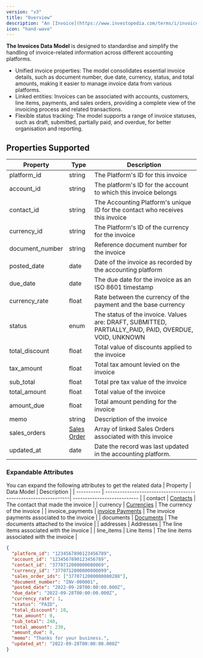 ```yaml
---
version: "v3"
title: "Overview"
description: "An [Invoice](https://www.investopedia.com/terms/i/invoice.asp) is an itemized record of goods sold or services provided to a customer."
icon: "hand-wave"
---
```


**The Invoices Data Model** is designed to standardise and simplify the handling of invoice-related information across different accounting platforms.

- Unified invoice properties: The model consolidates essential invoice details, such as document number, due date, currency, status, and total amounts, making it easier to manage invoice data from various platforms.
- Linked entities: Invoices can be associated with accounts, customers, line items, payments, and sales orders, providing a complete view of the invoicing process and related transactions.
- Flexible status tracking: The model supports a range of invoice statuses, such as draft, submitted, partially paid, and overdue, for better organisation and reporting.

## Properties Supported

| Property        | Type                                                     | Description                                                                                           |
| --------------- | -------------------------------------------------------- | ----------------------------------------------------------------------------------------------------- |
| platform_id     | string                                                   | The Platform's ID for this invoice                                                                    |
| account_id      | string                                                   | The platform's ID for the account to which this invoice belongs                                       |
| contact_id      | string                                                   | The Accounting Platform's unique ID for the contact who receives this invoice                         |
| currency_id     | string                                                   | The Platform's ID of the currency for the invoice                                                     |
| document_number | string                                                   | Reference document number for the invoice                                                             |
| posted_date     | date                                                     | Date of the invoice as recorded by the accounting platform                                            |
| due_date        | date                                                     | The due date for the invoice as an ISO 8601 timestamp                                                 |
| currency_rate   | float                                                    | Rate between the currency of the payment and the base currency                                        |
| status          | enum                                                     | The status of the invoice. Values are: DRAFT, SUBMITTED, PARTIALLY_PAID, PAID, OVERDUE, VOID, UNKNOWN |
| total_discount  | float                                                    | Total value of discounts applied to the invoice                                                       |
| tax_amount      | float                                                    | Total tax amount levied on the invoice                                                                |
| sub_total       | float                                                    | Total pre tax value of the invoice                                                                    |
| total_amount    | float                                                    | Total value of the invoice                                                                            |
| amount_due      | float                                                    | Total amount pending for the invoice                                                                  |
| memo            | string                                                   | Description of the invoice                                                                            |
| sales_orders    | [Sales Order](/api-reference/v3/accounting/sales-orders) | Array of linked Sales Orders associated with this invoice                                             |
| updated_at      | date                                                     | Date the record was last updated in the accounting platform.                                          |

### Expandable Attributes

You can expand the following attributes to get the related data
| Property | Data Model | Description |
| ---------- | ---------------------------------------------------------------| --------------------------- |
| contact | [Contacts](/api-reference/v3/accounting/contacts/overview) | The contact that made the invoice |
| currency | [Currencies](/api-reference/v3/accounting/currencies/overview) | The currency of the invoice |
| invoice_payments | [invoice Payments](/api-reference/v3/accounting/invoice-payments/overview) | The invoice payments associated to the invoice |
| documents | [Documents](/api-reference/v3/accounting/documents/overview) | The documents attached to the invoice |
| addresses | Addresses | The line items associated with the invoice |
| line_items | Line Items | The line items associated with the invoice |

<ResponseExample name="The Invoice Object">

```json The Invoice Response Object
{
  "platform_id": "1234567890123456789",
  "account_id": "1234567890123456789",
  "contact_id": "3770712000000080069",
  "currency_id": "3770712000000000099",
  "sales_order_ids": ["3770712000000080288"],
  "document_number": "INV-000001",
  "posted_date": "2022-09-28T00:00:00.000Z",
  "due_date": "2022-09-28T00:00:00.000Z",
  "currency_rate": 1,
  "status": "PAID",
  "total_discount": 10,
  "tax_amount": 0,
  "sub_total": 240,
  "total_amount": 230,
  "amount_due": 0,
  "memo": "Thanks for your business.",
  "updated_at": "2022-09-28T00:00:00.000Z"
}
```

</ResponseExample>
